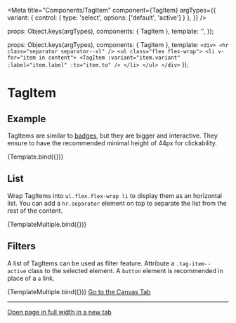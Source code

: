 
<Meta
  title="Components/TagItem"
  component={TagItem}
  argTypes={{
    variant:    { control: { type: 'select', options: ['default', 'active'] } },
  }}
/>

  props: Object.keys(argTypes),
  components: { TagItem },
  template: '<TagItem :variant="variant" :label="label" :to="to"/>',
});

  props: Object.keys(argTypes),
  components: { TagItem },
  template: 
    `
    <div>
      <hr class="separator separator--xl" />
      <ul class="flex flex-wrap">
        <li v-for="item in content">
          <TagItem :variant="item.variant" :label="item.label" :to="item.to" />
        </li>
      </ul>
    </div>
    ` 
});


# TagItem


## Example

TagItems are similar to [badges](?path=/docs/components-badge--example), but they are bigger and interactive. They ensure to have the recommended minimal height of 44px for clickability.


<Canvas>
  <Story
    name="Example"
    args={{
      variant: 'default',
      label: 'Button text',
      to: 'http://www.admin.ch'
    }}
  >
    {Template.bind({})}
  </Story>
</Canvas>

<ArgsTable story="Example" />

## List

Wrap TagItems into `ul.flex.flex-wrap li` to display them as an horizontal list.
You can add a `hr.separator` element on top to separate the list from the rest of the content.

<Canvas>
  <Story
    name="TagItem list"
    args={{
      content: [
        {
          variant: 'default',
          label: 'Tag one',
          to: '#'
        },
        {
          variant: 'default',
          label: 'Tag two',
          to: '#'
        },
        {
          variant: 'default',
          label: 'Tag three',
          to: '#'
        },
        {
          variant: 'default',
          label: 'Tag four',
          to: '#'
        }
      ]
    }}
  >
    {TemplateMultiple.bind({})}
  </Story>
</Canvas>


## Filters

A list of TagItems can be used as filter feature. 
Attribute a `.tag-item--active` class to the selected element.
A `button` element is recommended in place of a `a` link. 

<Canvas>
  <Story
    name="As filters/tabs"
    args={{
      content: [
        {
          variant: 'active',
          label: 'All',
        },
        {
          variant: 'default',
          label: 'Filter one',
        },
        {
          variant: 'default',
          label: 'Filter two',
        },
        {
          variant: 'default',
          label: 'Filter three',
        }
      ]
    }}
  >
    {TemplateMultiple.bind({})}
  </Story>
</Canvas>



<a href="?path=/story/components-tag-item--example">
  Go to the Canvas Tab
</a>

---
<a href="?id=components-tag-item--example&args=&viewMode=story" target="_blank">
  Open page in full width in a new tab
</a>
